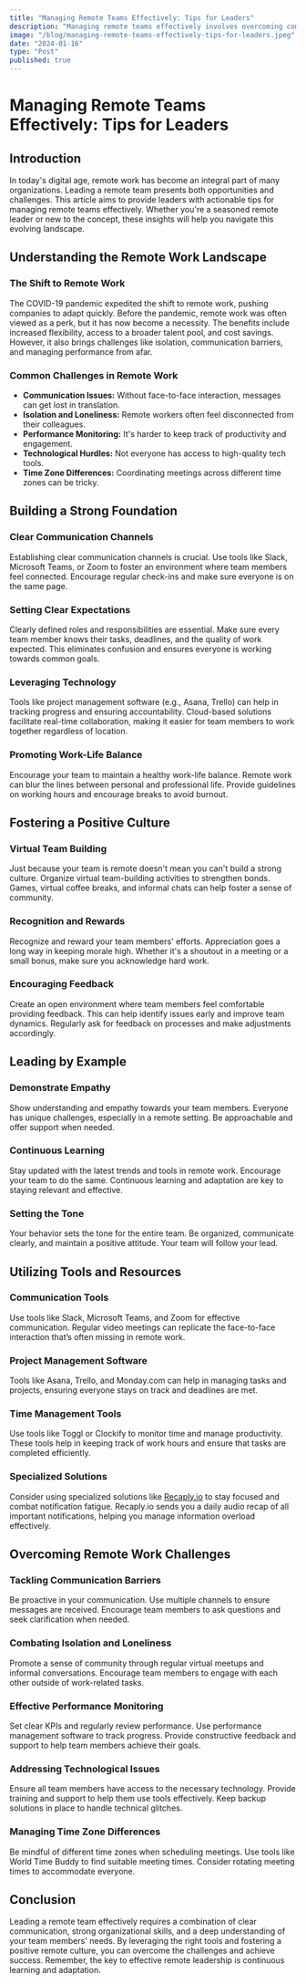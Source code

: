 ```yaml
---
title: "Managing Remote Teams Effectively: Tips for Leaders"
description: "Managing remote teams effectively involves overcoming communication barriers, addressing isolation, monitoring performance, and leveraging technology. Key tips include establishing clear communication channels, setting clear expectations, promoting work-life balance, fostering a positive culture, demonstrating empathy, and utilizing the right tools. Tools like Slack, Microsoft Teams, Zoom, Asana, and specialized solutions like [Recaply.io](https://Recaply.io) can help manage information overload and improve productivity. Leading by example, staying updated with trends, and encouraging feedback are crucial for maintaining a motivated and cohesive remote team."
image: "/blog/managing-remote-teams-effectively-tips-for-leaders.jpeg"
date: "2024-01-16"
type: "Post"
published: true
---
```


# Managing Remote Teams Effectively: Tips for Leaders

## Introduction

In today's digital age, remote work has become an integral part of many organizations. Leading a remote team presents both opportunities and challenges. This article aims to provide leaders with actionable tips for managing remote teams effectively. Whether you're a seasoned remote leader or new to the concept, these insights will help you navigate this evolving landscape.

## Understanding the Remote Work Landscape

### The Shift to Remote Work

The COVID-19 pandemic expedited the shift to remote work, pushing companies to adapt quickly. Before the pandemic, remote work was often viewed as a perk, but it has now become a necessity. The benefits include increased flexibility, access to a broader talent pool, and cost savings. However, it also brings challenges like isolation, communication barriers, and managing performance from afar.

### Common Challenges in Remote Work

- **Communication Issues:** Without face-to-face interaction, messages can get lost in translation.
- **Isolation and Loneliness:** Remote workers often feel disconnected from their colleagues.
- **Performance Monitoring:** It's harder to keep track of productivity and engagement.
- **Technological Hurdles:** Not everyone has access to high-quality tech tools.
- **Time Zone Differences:** Coordinating meetings across different time zones can be tricky.

## Building a Strong Foundation

### Clear Communication Channels

Establishing clear communication channels is crucial. Use tools like Slack, Microsoft Teams, or Zoom to foster an environment where team members feel connected. Encourage regular check-ins and make sure everyone is on the same page.

### Setting Clear Expectations

Clearly defined roles and responsibilities are essential. Make sure every team member knows their tasks, deadlines, and the quality of work expected. This eliminates confusion and ensures everyone is working towards common goals.

### Leveraging Technology

Tools like project management software (e.g., Asana, Trello) can help in tracking progress and ensuring accountability. Cloud-based solutions facilitate real-time collaboration, making it easier for team members to work together regardless of location.

### Promoting Work-Life Balance

Encourage your team to maintain a healthy work-life balance. Remote work can blur the lines between personal and professional life. Provide guidelines on working hours and encourage breaks to avoid burnout.

## Fostering a Positive Culture

### Virtual Team Building

Just because your team is remote doesn't mean you can't build a strong culture. Organize virtual team-building activities to strengthen bonds. Games, virtual coffee breaks, and informal chats can help foster a sense of community.

### Recognition and Rewards

Recognize and reward your team members' efforts. Appreciation goes a long way in keeping morale high. Whether it's a shoutout in a meeting or a small bonus, make sure you acknowledge hard work.

### Encouraging Feedback

Create an open environment where team members feel comfortable providing feedback. This can help identify issues early and improve team dynamics. Regularly ask for feedback on processes and make adjustments accordingly.

## Leading by Example

### Demonstrate Empathy

Show understanding and empathy towards your team members. Everyone has unique challenges, especially in a remote setting. Be approachable and offer support when needed.

### Continuous Learning

Stay updated with the latest trends and tools in remote work. Encourage your team to do the same. Continuous learning and adaptation are key to staying relevant and effective.

### Setting the Tone

Your behavior sets the tone for the entire team. Be organized, communicate clearly, and maintain a positive attitude. Your team will follow your lead.

## Utilizing Tools and Resources

### Communication Tools

Use tools like Slack, Microsoft Teams, and Zoom for effective communication. Regular video meetings can replicate the face-to-face interaction that’s often missing in remote work.

### Project Management Software

Tools like Asana, Trello, and Monday.com can help in managing tasks and projects, ensuring everyone stays on track and deadlines are met.

### Time Management Tools

Use tools like Toggl or Clockify to monitor time and manage productivity. These tools help in keeping track of work hours and ensure that tasks are completed efficiently.

### Specialized Solutions

Consider using specialized solutions like [Recaply.io](https://Recaply.io) to stay focused and combat notification fatigue. Recaply.io sends you a daily audio recap of all important notifications, helping you manage information overload effectively.

## Overcoming Remote Work Challenges

### Tackling Communication Barriers

Be proactive in your communication. Use multiple channels to ensure messages are received. Encourage team members to ask questions and seek clarification when needed.

### Combating Isolation and Loneliness

Promote a sense of community through regular virtual meetups and informal conversations. Encourage team members to engage with each other outside of work-related tasks.

### Effective Performance Monitoring

Set clear KPIs and regularly review performance. Use performance management software to track progress. Provide constructive feedback and support to help team members achieve their goals.

### Addressing Technological Issues

Ensure all team members have access to the necessary technology. Provide training and support to help them use tools effectively. Keep backup solutions in place to handle technical glitches.

### Managing Time Zone Differences

Be mindful of different time zones when scheduling meetings. Use tools like World Time Buddy to find suitable meeting times. Consider rotating meeting times to accommodate everyone.

## Conclusion

Leading a remote team effectively requires a combination of clear communication, strong organizational skills, and a deep understanding of your team members' needs. By leveraging the right tools and fostering a positive remote culture, you can overcome the challenges and achieve success. Remember, the key to effective remote leadership is continuous learning and adaptation.
